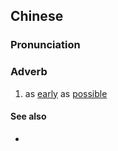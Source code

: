{{also|尽早}}
==Chinese==
{{zh-forms|s=尽早|t2=儘早}}

===Pronunciation===
{{zh-pron
|m=jìnzǎo,jǐnzǎo,2nb=common variant
|c=zeon6 zou2
|cat=adv
}}

===Adverb===
{{zh-adv}}

# as [[early]] as [[possible]]

====See also====
* {{zh-l|盡量}}